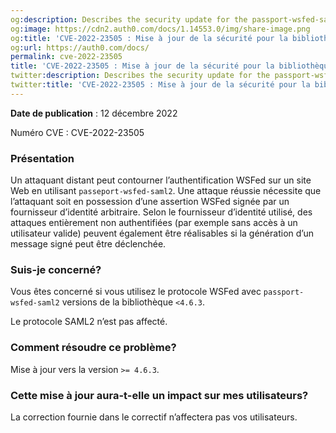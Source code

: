 ```yaml
---
og:description: Describes the security update for the passport-wsfed-saml2 Library.
og:image: https://cdn2.auth0.com/docs/1.14553.0/img/share-image.png
og:title: 'CVE-2022-23505 : Mise à jour de la sécurité pour la bibliothèque passport-wsfed-saml2'
og:url: https://auth0.com/docs/
permalink: cve-2022-23505
title: 'CVE-2022-23505 : Mise à jour de la sécurité pour la bibliothèque passport-wsfed-saml2'
twitter:description: Describes the security update for the passport-wsfed-saml2 Library.
twitter:title: 'CVE-2022-23505 : Mise à jour de la sécurité pour la bibliothèque passport-wsfed-saml2'
---
```


**Date de publication** : 12 décembre 2022

Numéro CVE : CVE-2022-23505

### Présentation

Un attaquant distant peut contourner l’authentification WSFed sur un site Web en utilisant `passeport-wsfed-saml2`. Une attaque réussie nécessite que l’attaquant soit en possession d’une assertion WSFed signée par un fournisseur d’identité arbitraire. Selon le fournisseur d’identité utilisé, des attaques entièrement non authentifiées (par exemple sans accès à un utilisateur valide) peuvent également être réalisables si la génération d’un message signé peut être déclenchée.

### Suis-je concerné?

Vous êtes concerné si vous utilisez le protocole WSFed avec `passport-wsfed-saml2` versions de la bibliothèque `<4.6.3`.

Le protocole SAML2 n’est pas affecté.

### Comment résoudre ce problème?

Mise à jour vers la version `>= 4.6.3`.

### Cette mise à jour aura-t-elle un impact sur mes utilisateurs?

La correction fournie dans le correctif n’affectera pas vos utilisateurs.